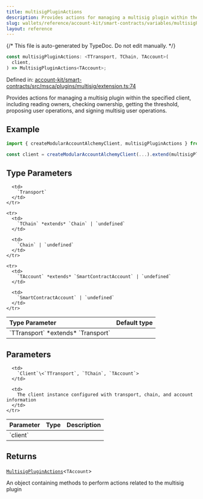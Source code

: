 ```yaml
---
title: multisigPluginActions
description: Provides actions for managing a multisig plugin within the specified client, including reading owners, checking ownership, getting the threshold, proposing user operations, and signing multisig user operations.
slug: wallets/reference/account-kit/smart-contracts/variables/multisigPluginActions
layout: reference
---
```


{/* This file is auto-generated by TypeDoc. Do not edit manually. */}

```ts
const multisigPluginActions: <TTransport, TChain, TAccount>(
  client,
) => MultisigPluginActions<TAccount>;
```

Defined in: [account-kit/smart-contracts/src/msca/plugins/multisig/extension.ts:74](https://github.com/alchemyplatform/aa-sdk/blob/ad165355d980f9a16dd388088895bfc851df8656/account-kit/smart-contracts/src/msca/plugins/multisig/extension.ts#L74)

Provides actions for managing a multisig plugin within the specified client, including reading owners, checking ownership, getting the threshold, proposing user operations, and signing multisig user operations.

## Example

```ts
import { createModularAccountAlchemyClient, multisigPluginActions } from "@account-kit/smart-contracts";

const client = createModularAccountAlchemyClient(...).extend(multisigPluginActions);
```

## Type Parameters

<table>
  <thead>
    <tr>
      <th align="left">Type Parameter</th>
      <th align="left">Default type</th>
    </tr>
  </thead>

  <tbody>
    <tr>
      <td>
        `TTransport` *extends* `Transport`
      </td>

      <td>
        `Transport`
      </td>
    </tr>

    <tr>
      <td>
        `TChain` *extends* `Chain` | `undefined`
      </td>

      <td>
        `Chain` | `undefined`
      </td>
    </tr>

    <tr>
      <td>
        `TAccount` *extends* `SmartContractAccount` | `undefined`
      </td>

      <td>
        `SmartContractAccount` | `undefined`
      </td>
    </tr>

  </tbody>
</table>

## Parameters

<table>
  <thead>
    <tr>
      <th align="left">Parameter</th>
      <th align="left">Type</th>
      <th align="left">Description</th>
    </tr>
  </thead>

  <tbody>
    <tr>
      <td>
        `client`
      </td>

      <td>
        `Client`\<`TTransport`, `TChain`, `TAccount`>
      </td>

      <td>
        The client instance configured with transport, chain, and account information
      </td>
    </tr>

  </tbody>
</table>

## Returns

[`MultisigPluginActions`](../type-aliases/MultisigPluginActions.mdx)\<`TAccount`>

An object containing methods to perform actions related to the multisig plugin
